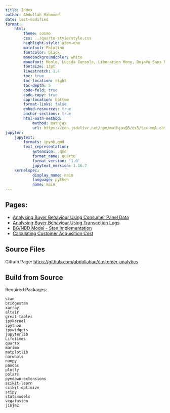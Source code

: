 ```yaml
---
title: Index
author: Abdullah Mahmood
date: last-modified
format:
    html:
        theme: cosmo
        css: ../quarto-style/style.css        
        highlight-style: atom-one        
        mainfont: Palatino
        fontcolor: black
        monobackgroundcolor: white
        monofont: Menlo, Lucida Console, Liberation Mono, DejaVu Sans Mono, Bitstream Vera Sans Mono, Courier New, monospace
        fontsize: 13pt
        linestretch: 1.4
        toc: true
        toc-location: right
        toc-depth: 5
        code-fold: true
        code-copy: true
        cap-location: bottom
        format-links: false
        embed-resources: true
        anchor-sections: true
        html-math-method:
            method: mathjax
            url: https://cdn.jsdelivr.net/npm/mathjax@3/es5/tex-mml-chtml.js
jupyter:
    jupytext:
        formats: ipynb,qmd
        text_representation:
            extension: .qmd
            format_name: quarto
            format_version: '1.0'
            jupytext_version: 1.16.7
    kernelspec:
            display_name: main
            language: python
            name: main
---
```


## Pages:

- [Analysing Buyer Behaviour Using Consumer Panel Data](https://abdullahau.github.io/customer-analytics/buyer-behavior-summary-panel-data)
- [Analysing Buyer Behaviour Using Transaction Logs](https://abdullahau.github.io/customer-analytics/buyer-behavior-summary-transaction-log)
- [BG/NBD Model - Stan Implementation](https://abdullahau.github.io/customer-analytics/BG-NBD-Model-Stan)
- [Calculating Customer Acquisition Cost](https://abdullahau.github.io/customer-analytics/Customer-Acquisition-Cost)

## Source Files

Github Page: [https://github.com/abdullahau/customer-analytics](https://github.com/abdullahau/customer-analytics)

## Build from Source

Required Packages:

```
stan
bridgestan
xarray
altair
great-tables
ipykernel
ipython
ipywidgets
jupyterlab
Lifetimes
quarto
marimo
matplotlib
narwhals
numpy
pandas
plotly
polars
pymdown-extensions
scikit-learn
scikit-optimize
scipy
statsmodels
vegafusion
jinja2
```

